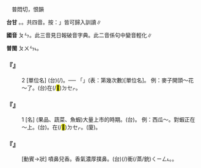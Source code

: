 
=={{ruby|噴|ㄆㄣˋ}}==

　普悶切，恨韻

'''台甘''' {{ruby|(文)|ㄆㄨㄣ˪}}。{{ruby|(語)|ㄅㄨㄣˊ}}{{ruby|。|ㆠㄨ˫}}{{ruby|。|ㄆㄨㆷ}}。共四音。按：{{ruby|「|ㆠㄨ˫}}{{ruby|、|ㄆㄨㆷ}}」皆可歸入訓讀∥

'''國音''' <rt>ㄆㄣ</rt>{{ruby|。|ㄆㄣˋ}}{{ruby|。|ㄈㄣˋ}}。此三音見日報破音字典{{ruby|。|ㄈㄣ}}{{ruby|、|ㄆㄣ}}。此二音係句中變音輕化∥

'''普閩''' <rt>ㄆㄨㄣ˪</rt>。

    

==='''『{{ruby|噴|ㄆㄣˋ}}{{ruby|兒|ㄦ}}』'''===
:2  [單位名] (台){{ruby|植|ㄒㄧㆵ ͘}}{{ruby|物|ㆠㄨㆵ ͘}}{{ruby|開|ㄎㄨㄧ}}{{ruby|花|ㄏㄨㆤ}}{{ruby|結|ㄍㄧㄚㆵ}}{{ruby|子|ㄐㄧˋ}}{{ruby|以|ㄧˋ}}{{ruby|至|ㄐㄧ˪}}{{ruby|成|ㄒㄧㄥˊ}}{{ruby|熟|ㄒㄧㆤㆶ}}{{ruby|收|ㄒㄧㄨ}}{{ruby|成|ㄒㄧㄥˊ}}{{ruby|丌|ㆤ}}{{ruby|次|ㄘㄨ˪}}(/{{ruby|期|ㄍㄧˊ}}){{ruby|數|ㄙㆦ˪}}。── 「{{ruby|水|ㄗㄨㄧˋ}}」(表：第幾次數)[單位名]。 例：麥子開頭～花～了。(台){{ruby|麥|ㆠㆤㆷ ͘}}{{ruby|仔|ㄚ}}在(/<mark>&#xf9549;</mark>)<rt>ㄉㆤㆷ</rt>{{ruby|開|ㄎㄨㄧ}}{{ruby|頭|ㄊㄠˊ}}{{ruby|水|ㄗㄨㄧˋ}}{{ruby|花|ㄏㄨㆤ}}。
    

==='''『{{ruby|噴|ㄆㄣˋ}}{{ruby|兒|ㄦ}}』'''===
:1  [名] (果品、蔬菜、魚蝦)大量上市的時期。(台){{ruby|大|ㄉㄨㄚ˫}}{{ruby|出|ㄘㄨㆵ}}{{ruby|丌|ㆤ}}{{ruby|時|ㄒㄧˊ}}{{ruby|期|ㄍㄧˊ}}。 例：西瓜～。對蝦正在～上。(台){{ruby|西|ㄒㄧ}}{{ruby|瓜|ㄍㄨㆤ}}{{ruby|大|ㄉㄨㄚ˫}}{{ruby|出|ㄘㄨㆵ}}{{ruby|丌|ㆤ}}{{ruby|時|ㄒㄧˊ}}{{ruby|期|ㄍㄧˊ}}。{{ruby|對|ㄉㄨㄧ˪}}{{ruby|蝦|ㄏㆤˊ}}{{ruby|當|ㄉㆭ}}在(/<mark>&#xf9549;</mark>)<rt>ㄉㆤㆷ</rt>{{ruby|大|ㄉㄨㄚ˫}}{{ruby|出|ㄘㄨㆵ}}。(廈){{ruby|窒|ㄊㄚㆵ}}{{ruby|倒|ㄉㄜˋ}}{{ruby|街|ㄍㆤ}}{{ruby|/|ㄍㄨㆤ}}。
    

==='''『{{ruby|噴|ㄆㄣˋ}}{{ruby|香|ㄒㄧㄤ}}』'''===
: [動賓→狀] 噴鼻兒香。香氣濃厚撲鼻。(台){{ruby|芳|ㄆㄤ}}{{ruby|到|ㄍㄠ˪}}{{ruby|→|ㄍㄚ˪}}(/{{ruby|<mark>&#xffa42;</mark>|ㄍㄚㆷ}}){{ruby|會|ㄨㆤ˫}}{{ruby|/|ㆤ˫}}衝(/蒸/銃)<rt>ㄑㄧㄥ˪</rt>{{ruby|人|ㄌㄤˊ}}{{ruby|丌|ㆤ}}{{ruby|鼻|ㄆㆪ˫}}。{{ruby|誠|ㄐㄧㆩˊ}}{{ruby|芳|ㄆㄤ}}{{ruby|丌|ㆤ}}{{ruby|意|ㄧ˪}}{{ruby|思|ㄙㄨ˪}}。
    
